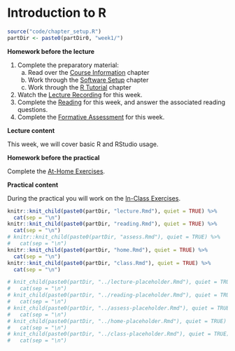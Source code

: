 # Introduction to R

```r
source("code/chapter_setup.R")
partDir <- paste0(partDir0, "week1/")
```

**Homework before the lecture**

1. Complete the preparatory material:
    a. Read over the [Course Information](index.html) chapter
    a. Work through the [Software Setup](software-setup.html) chapter
    a. Work through the [R Tutorial](r-tutorial.html) chapter
1. Watch the [Lecture Recording](lecture.html) for this week.
1. Complete the [Reading](reading.html) for this week, and answer the associated 
reading questions.
1. Complete the [Formative Assessment](formative-assessment.html) for this week.

**Lecture content**

This week, we will cover basic R and RStudio usage.

**Homework before the practical**

Complete the [At-Home Exercises](at-home-exercises.html). 

**Practical content**

During the practical you will work on the [In-Class Exercises](in-class-exercises.html).

```r
knitr::knit_child(paste0(partDir, "lecture.Rmd"), quiet = TRUE) %>%
  cat(sep = "\n")
knitr::knit_child(paste0(partDir, "reading.Rmd"), quiet = TRUE) %>%
  cat(sep = "\n")
# knitr::knit_child(paste0(partDir, "assess.Rmd"), quiet = TRUE) %>%
#   cat(sep = "\n")
knitr::knit_child(paste0(partDir, "home.Rmd"), quiet = TRUE) %>%
  cat(sep = "\n")
knitr::knit_child(paste0(partDir, "class.Rmd"), quiet = TRUE) %>%
  cat(sep = "\n")
```

```r
# knit_child(paste0(partDir, "../lecture-placeholder.Rmd"), quiet = TRUE) %>%
#   cat(sep = "\n")
# knit_child(paste0(partDir, "../reading-placeholder.Rmd"), quiet = TRUE) %>%
#   cat(sep = "\n")
# knit_child(paste0(partDir, "../assess-placeholder.Rmd"), quiet = TRUE) %>%
#   cat(sep = "\n")
# knit_child(paste0(partDir, "../home-placeholder.Rmd"), quiet = TRUE) %>%
#   cat(sep = "\n")
# knit_child(paste0(partDir, "../class-placeholder.Rmd"), quiet = TRUE) %>%
#   cat(sep = "\n")
```
